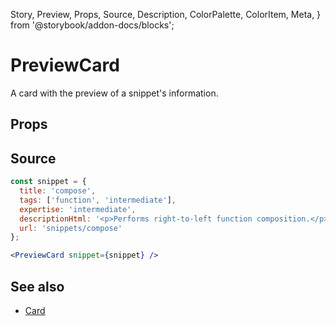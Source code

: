   Story,
  Preview,
  Props,
  Source,
  Description,
  ColorPalette,
  ColorItem,
  Meta,
} from '@storybook/addon-docs/blocks';

# PreviewCard

A card with the preview of a snippet's information.

## Props

<Props of={PreviewCard} />

## Source

```jsx
const snippet = {
  title: 'compose',
  tags: ['function', 'intermediate'],
  expertise: 'intermediate',
  descriptionHtml: '<p>Performs right-to-left function composition.</p>',
  url: 'snippets/compose'
};

<PreviewCard snippet={snippet} />
```

## See also

- [Card](./?path=/story/atoms-card--component)